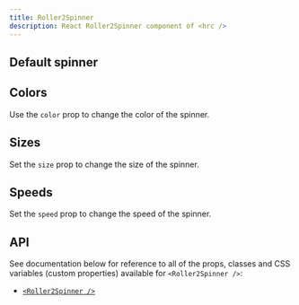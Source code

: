 ```yaml
---
title: Roller2Spinner
description: React Roller2Spinner component of <hrc />
---
```



## Default spinner

<Demo layout="row">
  <Demos.Roller2SpinnerDefault />
</Demo>

<SourceCode code={defaultCode} title="default.tsx" />

## Colors

Use the `color` prop to change the color of the spinner.

<Demo layout="row">
  <Demos.Roller2SpinnerColors />
</Demo>

<SourceCode code={colorsCode} title="colors.tsx" />

## Sizes

Set the `size` prop to change the size of the spinner.

<Demo layout="row">
  <Demos.Roller2SpinnerSizes />
</Demo>

<SourceCode code={sizesCode} title="sizes.tsx" />

## Speeds

Set the `speed` prop to change the speed of the spinner.

<Demo layout="row">
  <Demos.Roller2SpinnerSpeeds />
</Demo>

<SourceCode code={speedsCode} title="speeds.tsx" />

## API

See documentation below for reference to all of the props, classes and CSS
variables (custom properties) available for `<Roller2Spinner />`:

- [`<Roller2Spinner />`](/hrc/api/roller-2-spinner)
